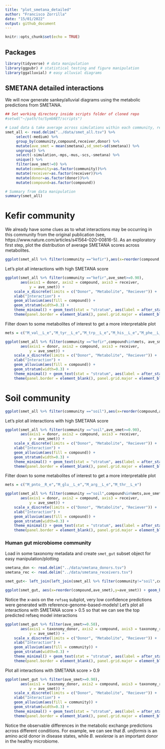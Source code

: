 ```yaml
---
title: "plot_smetana_detailed"
author: "Francisco Zorrilla"
date: "15/01/2022"
output: github_document
---
```


```r
knitr::opts_chunk$set(echo = TRUE)
```

## Packages

```r
library(tidyverse) # data manipulation
library(ggpubr) # statistical testing and figure manipulation
library(ggalluvial) # easy alluvial diagrams
```

## SMETANA detailed interactions

We will now generate sankey/alluvial diagrams using the metabolic predictions from SMETANA.

```r
## Set working directory inside scripts folder of cloned repo
#setwd("~/path/to/SymbNET/scripts")

# Load data & take average across simulations within each community, remember to unzip smet_all.tsv.gz!
smet_all <- read.delim("../data/smet_all.tsv") %>% 
     select(-medium) %>% 
     group_by(community,compound,receiver,donor) %>% 
     mutate(ave_smet = mean(smetana),sd_smet=sd(smetana)) %>%
     ungroup() %>%
     select(-simulation,-mps,-mus,-scs,-smetana) %>%
     unique() %>%
     filter(ave_smet!=0) %>%
     mutate(community=as.factor(community))%>%
     mutate(receiver=as.factor(receiver))%>%
     mutate(donor=as.factor(donor))%>%
     mutate(compound=as.factor(compound))

# Summary from data manipulation
summary(smet_all)
```

# Kefir community

We already have some clues as to what interactions may be occurring in this community from the original publication (see, https://www.nature.com/articles/s41564-020-00816-5). As an exploratory first step, plot the distribution of average SMETANA scores across metabolites.

```r
ggplot(smet_all %>% filter(community =="kefir"),aes(x=reorder(compound,ave_smet),y=ave_smet)) + geom_boxplot() + coord_flip()
```

Let's plot all interactions with high SMETANA score

```r
ggplot(smet_all %>% filter(community =="kefir",ave_smet>=0.90),
       aes(axis1 = donor, axis2 = compound, axis3 = receiver,
           y = ave_smet)) +
    scale_x_discrete(limits = c("Donor", "Metabolite", "Reciever")) +
    xlab("Interaction") +
    geom_alluvium(aes(fill = compound)) +
    geom_stratum(width=0.3) +
    theme_minimal() + geom_text(stat = "stratum", aes(label = after_stat(stratum)),min.y=0.2)+theme_bw() + 
    theme(panel.border = element_blank(), panel.grid.major = element_blank(),panel.grid.minor = element_blank(), axis.line = element_line(colour = "black"),axis.line.y = element_blank(),axis.ticks.y = element_blank(),axis.text.y = element_blank(),axis.title.y = element_blank(),axis.line.x = element_blank(),axis.ticks.x = element_blank())
```

Filter down to some metabolites of interest to get a more interpretable plot

```r
mets = c("M_val__L_e","M_tyr__L_e","M_trp__L_e","M_his__L_e","M_phe__L_e","M_fol_e")

ggplot(smet_all %>% filter(community =="kefir",compound%in%mets, ave_smet>=0.90),
       aes(axis1 = donor, axis2 = compound, axis3 = receiver,
           y = ave_smet)) +
    scale_x_discrete(limits = c("Donor", "Metabolite", "Reciever")) +
    xlab("Interaction") +
    geom_alluvium(aes(fill = compound)) +
    geom_stratum(width=0.3) +
    theme_minimal() + geom_text(stat = "stratum", aes(label = after_stat(stratum)),min.y=0.2)+theme_bw() + 
    theme(panel.border = element_blank(), panel.grid.major = element_blank(),panel.grid.minor = element_blank(), axis.line = element_line(colour = "black"),axis.line.y = element_blank(),axis.ticks.y = element_blank(),axis.text.y = element_blank(),axis.title.y = element_blank(),axis.line.x = element_blank(),axis.ticks.x = element_blank())
```

# Soil community

```r
ggplot(smet_all %>% filter(community =="soil"),aes(x=reorder(compound,ave_smet),y=ave_smet)) + geom_boxplot() + coord_flip()
```

Let's plot all interactions with high SMETANA score

```r
ggplot(smet_all %>% filter(community =="soil",ave_smet>=0.90),
       aes(axis1 = donor, axis2 = compound, axis3 = receiver,
           y = ave_smet)) +
    scale_x_discrete(limits = c("Donor", "Metabolite", "Reciever")) +
    xlab("Interaction") +
    geom_alluvium(aes(fill = compound)) +
    geom_stratum(width=0.3) +
    theme_minimal() + geom_text(stat = "stratum", aes(label = after_stat(stratum)),min.y=0.2)+theme_bw() + 
    theme(panel.border = element_blank(), panel.grid.major = element_blank(),panel.grid.minor = element_blank(), axis.line = element_line(colour = "black"),axis.line.y = element_blank(),axis.ticks.y = element_blank(),axis.text.y = element_blank(),axis.title.y = element_blank(),axis.line.x = element_blank(),axis.ticks.x = element_blank())
```

Filter down to some metabolites of interest to get a more interpretable plot

```r
mets = c("M_pnto__R_e","M_glu__L_e","M_arg__L_e","M_thr__L_e")

ggplot(smet_all %>% filter(community =="soil",compound%in%mets,ave_smet>=0.90),
       aes(axis1 = donor, axis2 = compound, axis3 = receiver,
           y = ave_smet)) +
    scale_x_discrete(limits = c("Donor", "Metabolite", "Reciever")) +
    xlab("Interaction") +
    geom_alluvium(aes(fill = compound)) +
    geom_stratum(width=0.3) +
    theme_minimal() + geom_text(stat = "stratum", aes(label = after_stat(stratum)),min.y=0.2)+theme_bw() + 
    theme(panel.border = element_blank(), panel.grid.major = element_blank(),panel.grid.minor = element_blank(), axis.line = element_line(colour = "black"),axis.line.y = element_blank(),axis.ticks.y = element_blank(),axis.text.y = element_blank(),axis.title.y = element_blank(),axis.line.x = element_blank(),axis.ticks.x = element_blank())

```

### Human gut microbiome community

Load in some taxonomy metadata and create `smet_gut` subset object for easy manipulation/plotting

```r
smetana_don <- read.delim("../data/smetana_donors.tsv")
smetana_rec <- read.delim("../data/smetana_receivers.tsv")

smet_gut<- left_join(left_join(smet_all %>% filter(community!="soil",community!="kefir"),smetana_don,by="donor"),smetana_rec,by="receiver")
```

```r
ggplot(smet_gut, aes(x=reorder(compound,ave_smet),y=ave_smet)) + geom_boxplot() + facet_wrap(~community,scales="free") + coord_flip()
```

Notice the x-axis on the `refseq` subplot, very low confidence predictions were generated with reference-genome-based-models!
Let's plot all interactions with SMETANA score > 0.5 so that we can see the top predicted refseq model interactions

```r
ggplot(smet_gut %>% filter(ave_smet>=0.50),
       aes(axis1 = taxonomy_donor, axis2 = compound, axis3 = taxonomy_receiver,
           y = ave_smet)) +
    scale_x_discrete(limits = c("Donor", "Metabolite", "Reciever")) +
    xlab("Interaction") +
    geom_alluvium(aes(fill = community)) +
    geom_stratum(width=0.3) +
    theme_minimal() + geom_text(stat = "stratum", aes(label = after_stat(stratum)),min.y=0.2)+theme_bw() + 
    theme(panel.border = element_blank(), panel.grid.major = element_blank(),panel.grid.minor = element_blank(), axis.line = element_line(colour = "black"),axis.line.y = element_blank(),axis.ticks.y = element_blank(),axis.text.y = element_blank(),axis.title.y = element_blank(),axis.line.x = element_blank(),axis.ticks.x = element_blank())
```

Plot all interactions with SMETANA score > 0.9

```r
ggplot(smet_gut %>% filter(ave_smet>=0.90),
       aes(axis1 = taxonomy_donor, axis2 = compound, axis3 = taxonomy_receiver,
           y = ave_smet)) +
    scale_x_discrete(limits = c("Donor", "Metabolite", "Reciever")) +
    xlab("Interaction") +
    geom_alluvium(aes(fill = community)) +
    geom_stratum(width=0.3) +
    theme_minimal() + geom_text(stat = "stratum", aes(label = after_stat(stratum)),min.y=0.2)+theme_bw() + 
    theme(panel.border = element_blank(), panel.grid.major = element_blank(),panel.grid.minor = element_blank(), axis.line = element_line(colour = "black"),axis.line.y = element_blank(),axis.ticks.y = element_blank(),axis.text.y = element_blank(),axis.title.y = element_blank(),axis.line.x = element_blank(),axis.ticks.x = element_blank())
```

Notice the observable differences in the metabolic exchange predictions across different conditions. For example, we can see that *B. uniformis* is an amino acid donor in disease states, while *B. wexlerae* is an important donor in the healthy microbiome.
